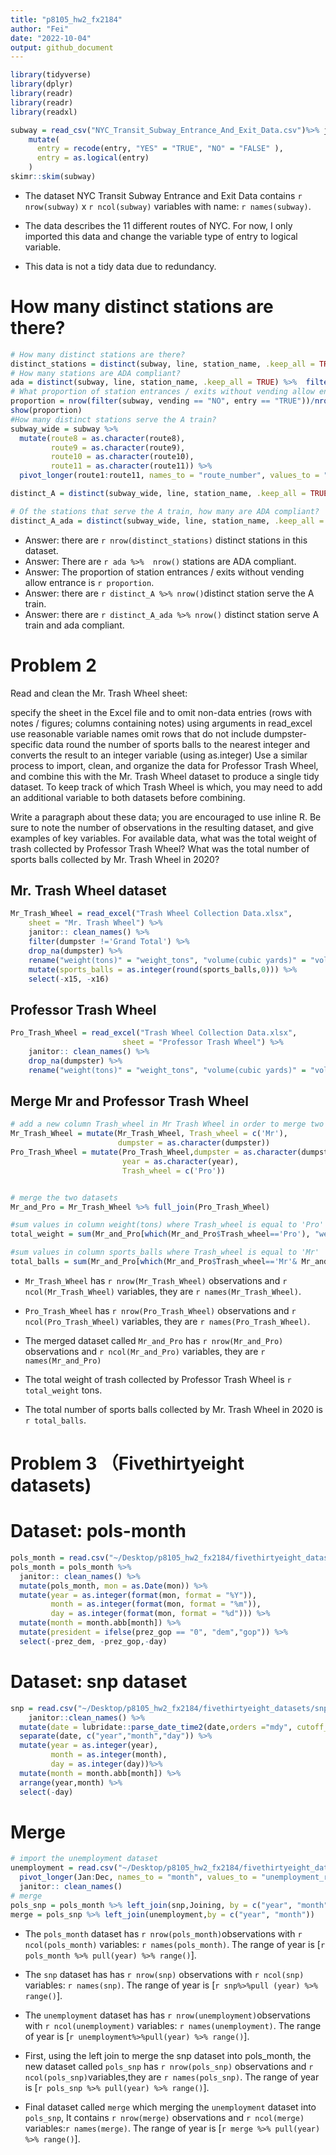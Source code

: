 ```yaml
---
title: "p8105_hw2_fx2184"
author: "Fei"
date: "2022-10-04"
output: github_document
---
```


```r
library(tidyverse)
library(dplyr)
library(readr)
library(readr)
library(readxl)
```

```r
subway = read_csv("NYC_Transit_Subway_Entrance_And_Exit_Data.csv")%>% janitor:: clean_names() %>% 
    mutate(
      entry = recode(entry, "YES" = "TRUE", "NO" = "FALSE" ),
      entry = as.logical(entry)
    )
skimr::skim(subway)
```


* The dataset NYC Transit Subway Entrance and Exit Data contains `r nrow(subway)` x `r ncol(subway)` variables with name: `r names(subway)`. 

* The data describes the 11 different routes of NYC. For now, I only imported this data and change the variable type of entry to logical variable. 
* This data is not a tidy data due to redundancy.  

# How many distinct stations are there? 

```r
# How many distinct stations are there? 
distinct_stations = distinct(subway, line, station_name, .keep_all = TRUE)
# How many stations are ADA compliant?
ada = distinct(subway, line, station_name, .keep_all = TRUE) %>%  filter(ada)
# What proportion of station entrances / exits without vending allow entrance?
proportion = nrow(filter(subway, vending == "NO", entry == "TRUE"))/nrow(filter(subway, vending == "NO"))
show(proportion)
#How many distinct stations serve the A train? 
subway_wide = subway %>%
  mutate(route8 = as.character(route8),
         route9 = as.character(route9),
         route10 = as.character(route10),
         route11 = as.character(route11)) %>%
  pivot_longer(route1:route11, names_to = "route_number", values_to = "route_name")

distinct_A = distinct(subway_wide, line, station_name, .keep_all = TRUE) %>% filter(route_name == "A" )

# Of the stations that serve the A train, how many are ADA compliant?
distinct_A_ada = distinct(subway_wide, line, station_name, .keep_all = TRUE) %>% filter(ada & route_name == "A")

```
* Answer: there are `r nrow(distinct_stations)` distinct stations in this dataset.
* Answer: There are `r ada %>%  nrow()` stations are ADA compliant. 
* Answer: The proportion of station entrances / exits without vending allow entrance is `r proportion`.
* Answer: there are `r distinct_A %>% nrow()`distinct station serve the A train. 
* Answer: there are `r distinct_A_ada %>% nrow()` distinct station serve A train and ada compliant. 


# Problem 2 
Read and clean the Mr. Trash Wheel sheet:

specify the sheet in the Excel file and to omit non-data entries (rows with notes / figures; columns containing notes) using arguments in read_excel
use reasonable variable names
omit rows that do not include dumpster-specific data
round the number of sports balls to the nearest integer and converts the result to an integer variable (using as.integer)
Use a similar process to import, clean, and organize the data for Professor Trash Wheel, and combine this with the Mr. Trash Wheel dataset to produce a single tidy dataset. To keep track of which Trash Wheel is which, you may need to add an additional variable to both datasets before combining.

Write a paragraph about these data; you are encouraged to use inline R. Be sure to note the number of observations in the resulting dataset, and give examples of key variables. For available data, what was the total weight of trash collected by Professor Trash Wheel? What was the total number of sports balls collected by Mr. Trash Wheel in 2020?



## Mr. Trash Wheel dataset

```r
Mr_Trash_Wheel = read_excel("Trash Wheel Collection Data.xlsx", 
    sheet = "Mr. Trash Wheel") %>% 
    janitor:: clean_names() %>% 
    filter(dumpster !='Grand Total') %>% 
    drop_na(dumpster) %>% 
    rename("weight(tons)" = "weight_tons", "volume(cubic yards)" = "volume_cubic_yards") %>% 
    mutate(sports_balls = as.integer(round(sports_balls,0))) %>% 
    select(-x15, -x16)
```

## Professor Trash Wheel

```r
Pro_Trash_Wheel = read_excel("Trash Wheel Collection Data.xlsx",
                         sheet = "Professor Trash Wheel") %>% 
    janitor:: clean_names() %>% 
    drop_na(dumpster) %>% 
    rename("weight(tons)" = "weight_tons", "volume(cubic yards)" = "volume_cubic_yards") 
```

## Merge Mr and Professor Trash Wheel 

```r
# add a new column Trash_wheel in Mr Trash Wheel in order to merge two datasets.
Mr_Trash_Wheel = mutate(Mr_Trash_Wheel, Trash_wheel = c('Mr'),
                        dumpster = as.character(dumpster))
Pro_Trash_Wheel = mutate(Pro_Trash_Wheel,dumpster = as.character(dumpster),
                         year = as.character(year),
                         Trash_wheel = c('Pro'))


# merge the two datasets 
Mr_and_Pro = Mr_Trash_Wheel %>% full_join(Pro_Trash_Wheel)

#sum values in column weight(tons) where Trash_wheel is equal to 'Pro'
total_weight = sum(Mr_and_Pro[which(Mr_and_Pro$Trash_wheel=='Pro'), "weight(tons)"])

#sum values in column sports_balls where Trash_wheel is equal to 'Mr'
total_balls = sum(Mr_and_Pro[which(Mr_and_Pro$Trash_wheel=='Mr'& Mr_and_Pro$year == '2020'), "sports_balls"])

```
* `Mr_Trash_Wheel` has `r nrow(Mr_Trash_Wheel)` observations and `r ncol(Mr_Trash_Wheel)` variables, they are `r names(Mr_Trash_Wheel)`. 

* `Pro_Trash_Wheel` has `r nrow(Pro_Trash_Wheel)` observations and `r ncol(Pro_Trash_Wheel)` variables, they are `r names(Pro_Trash_Wheel)`. 

* The merged dataset called `Mr_and_Pro` has `r nrow(Mr_and_Pro)` observations and `r ncol(Mr_and_Pro)` variables, they are `r names(Mr_and_Pro)`

* The total weight of trash collected by Professor Trash Wheel is `r total_weight` tons.  

* The total number of sports balls collected by Mr. Trash Wheel in 2020 is  `r total_balls`. 

# Problem 3 （Fivethirtyeight datasets) 

# Dataset: pols-month 

```r
pols_month = read.csv("~/Desktop/p8105_hw2_fx2184/fivethirtyeight_datasets/pols-month.csv") 
pols_month = pols_month %>% 
  janitor:: clean_names() %>%
  mutate(pols_month, mon = as.Date(mon)) %>% 
  mutate(year = as.integer(format(mon, format = "%Y")),
         month = as.integer(format(mon, format = "%m")),
         day = as.integer(format(mon, format = "%d"))) %>% 
  mutate(month = month.abb[month]) %>% 
  mutate(president = ifelse(prez_gop == "0", "dem","gop")) %>% 
  select(-prez_dem, -prez_gop,-day)
```

# Dataset: snp dataset

```r
snp = read.csv("~/Desktop/p8105_hw2_fx2184/fivethirtyeight_datasets/snp.csv")  %>% 
    janitor::clean_names() %>% 
  mutate(date = lubridate::parse_date_time2(date,orders ="mdy", cutoff_2000 = 23)) %>% 
  separate(date, c("year","month","day")) %>%
  mutate(year = as.integer(year), 
         month = as.integer(month), 
         day = as.integer(day))%>%
  mutate(month = month.abb[month]) %>% 
  arrange(year,month) %>% 
  select(-day)
```

#  Merge 

```r
# import the unemployment dataset 
unemployment = read.csv("~/Desktop/p8105_hw2_fx2184/fivethirtyeight_datasets/unemployment.csv") %>% 
  pivot_longer(Jan:Dec, names_to = "month", values_to = "unemployment_rate") %>% 
  janitor:: clean_names()
# merge 
pols_snp = pols_month %>% left_join(snp,Joining, by = c("year", "month"))
merge = pols_snp %>% left_join(unemployment,by = c("year", "month"))
```

* The `pols_month` dataset has `r nrow(pols_month)`observations with `r ncol(pols_month)` variables: `r names(pols_month)`. The range of year is [`r pols_month %>% pull(year) %>% range()`].

* The `snp` dataset has has `r nrow(snp)` observations with `r ncol(snp)` variables: `r names(snp)`. The range of year is [`r snp%>%pull (year) %>% range()`].

* The `unemployment` dataset has has `r nrow(unemployment)`observations with `r ncol(unemployment)` variables: `r names(unemployment)`. The range of year is [`r unemployment%>%pull(year) %>% range()`].

* First, using the left join to merge the snp dataset into pols_month, the new dataset called `pols_snp` has `r nrow(pols_snp)` observations and `r ncol(pols_snp)`variables,they are `r names(pols_snp)`. The range of year is [`r pols_snp %>% pull(year) %>% range()`]. 

* Final dataset called `merge` which merging the `unemployment` dataset into `pols_snp`, It contains `r nrow(merge)` observations and `r ncol(merge)` variables:`r names(merge)`. The range of year is [`r merge %>% pull(year) %>% range()`].


